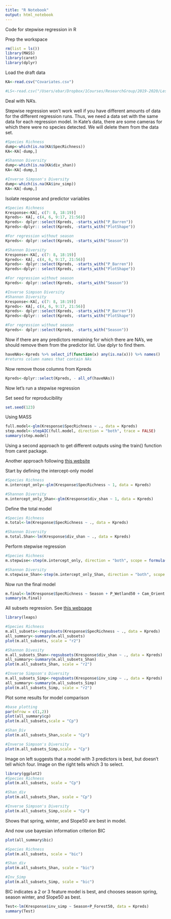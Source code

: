 ```yaml
---
title: "R Notebook"
output: html_notebook
---
```

Code for stepwise regression in R

Prep the workspace
```r
rm(list = ls())
library(MASS)
library(caret)
library(dplyr)
```
Load the draft data
```r
KA<-read.csv("Covariates.csv")

#LS<-read.csv("/Users/ebar/Dropbox/1Courses/ResearchGroup/2019-2020/Leslie/SYEvariables.csv")
```
Deal with NA's.

Stepwise regression won't work well if you have different amounts of data for the different regression runs.  Thus, we need a data set with the same data for each regression model. In Kate's data, there are some cameras for which there were no species detected.  We will delete them from the data set.
```r
#Species Richness
dump<-which(is.na(KA$SpecRichness))
KA<-KA[-dump,]

#Shannon Diversity
dump<-which(is.na(KA$div_shan))
KA<-KA[-dump,]

#Inverse Simpson's Diversity
dump<-which(is.na(KA$inv_simp))
KA<-KA[-dump,]
```

Isolate response and predictor variables
```r
#Species Richness
Kresponse<-KA[, c(7: 8, 18:19)]
Kpreds<- KA[, c(4, 6, 9:17, 21:56)]
Kpreds<- dplyr::select(Kpreds, -starts_with("P_Barren"))
Kpreds<-dplyr:: select(Kpreds, -starts_with("PlotShape"))

#For regression without season 
Kpreds<- dplyr::select(Kpreds, -starts_with("Season"))

#Shannon Diversity
Kresponse<-KA[, c(7: 8, 18:19)]
Kpreds<- KA[, c(4, 6, 9:17, 21:56)]
Kpreds<- dplyr::select(Kpreds, -starts_with("P_Barren"))
Kpreds<-dplyr:: select(Kpreds, -starts_with("PlotShape"))

#For regression without season 
Kpreds<- dplyr::select(Kpreds, -starts_with("Season"))

#Inverse Simpson Diversity
#Shannon Diversity
Kresponse<-KA[, c(7: 8, 18:19)]
Kpreds<- KA[, c(4, 6, 9:17, 21:56)]
Kpreds<- dplyr::select(Kpreds, -starts_with("P_Barren"))
Kpreds<-dplyr:: select(Kpreds, -starts_with("PlotShape"))

#For regression without season 
Kpreds<- dplyr::select(Kpreds, -starts_with("Season"))

```
Now if there are any predictors remaining for which there are NA's, we should remove them from the predictor list. Use dplyr to find them.

```r
haveNAs<-Kpreds %>% select_if(function(x) any(is.na(x))) %>% names()
#returns column names that contain NAs
```
Now remove those columns from Kpreds
```r
Kpreds<-dplyr::select(Kpreds, - all_of(haveNAs))
```

Now let's run a stepwise regression

Set seed for reproducibility
```r
set.seed(123)
```
Using MASS

```r
full.model<-glm(Kresponse$SpecRichness ~ ., data = Kpreds)
step.model<-stepAIC(full.model, direction = "both", trace = FALSE)
summary(step.model)

```
Using a second approach to get different outputs using the train() function from caret package.

Another approach following [this website](https://www.statology.org/stepwise-regression-r/)

Start by defining the intercept-only model
```r
#Species Richness
m.intercept_only<-glm(Kresponse$SpecRichness ~ 1, data = Kpreds)

#Shannon Diversity
m.intercept_only_Shan<-glm(Kresponse$div_shan ~ 1, data = Kpreds)
```
Define the total model
```r
#Species Richness
m.total<-lm(Kresponse$SpecRichness ~ ., data = Kpreds)

#Shannon Diversity
m.total.Shan<-lm(Kresponse$div_shan ~ ., data = Kpreds)
```
Perform stepwise regression
```r
#Species Richness
m.stepwise<-step(m.intercept_only, direction = "both", scope = formula(m.total))

#Shannon Diversity
m.stepwise_Shan<-step(m.intercept_only_Shan, direction = "both", scope = formula(m.total.Shan))
```
Now run the final model
```r
m.final<-lm(Kresponse$SpecRichness ~ Season + P_Wetland50 + Cam_Orient + Elevation50, data = Kpreds)
summary(m.final)
```
All subsets regression.  See [this webpage](https://educationalresearchtechniques.com/2017/02/24/subset-regression-in-r/)

```r
library(leaps)

#Species Richness
m.all_subsets<-regsubsets(Kresponse$SpecRichness ~ ., data = Kpreds)
all_summary<-summary(m.all_subsets)
plot(m.all_subsets, scale = "r2")

#Shannon Divesity
m.all_subsets_Shan<-regsubsets(Kresponse$div_shan ~ ., data = Kpreds)
all_summary<-summary(m.all_subsets_Shan)
plot(m.all_subsets_Shan, scale = "r2")

#Inverse Simpson's Diversity
m.all_subsets_Simp<-regsubsets(Kresponse$inv_simp ~ ., data = Kpreds)
all_summary<-summary(m.all_subsets_Simp)
plot(m.all_subsets_Simp, scale = "r2")
```
Plot some results for model comparison
```r
#base plotting
par(mfrow = c(1,2))
plot(all_summary$cp)
plot(m.all_subsets,scale = "Cp")

#Shan_Div
plot(m.all_subsets_Shan,scale = "Cp")

#Inverse Simpson's Diversity
plot(m.all_subsets_Simp,scale = "Cp")
```

Image on left suggests that a model with 3 predictors is best, but doesn't tell which four. Image on the right tells which 3 to select.

```r
library(ggplot2)
#Species Richness
plot(m.all_subsets, scale = "Cp")

#Shan_div
plot(m.all_subsets_Shan, scale = "Cp")

#Inverse Simpson's Diversity
plot(m.all_subsets_Simp,scale = "Cp")
```
Shows that spring, winter, and Slope50 are best in model.

And now use bayesian information criterion BIC
```r
plot(all_summary$bic)
```

```r
#Species Richness
plot(m.all_subsets, scale = "bic")

#Shan_div
plot(m.all_subsets_Shan, scale = "bic")

#Inv_Simp
plot(m.all_subsets_Simp, scale = "bic")
```
BIC indicates a 2 or 3 feature model is best, and chooses season spring, season winter, and Slope50 as best.




```r
Test<-lm(Kresponse$inv_simp ~ Season+P_Forest50, data = Kpreds)
summary(Test)
```

